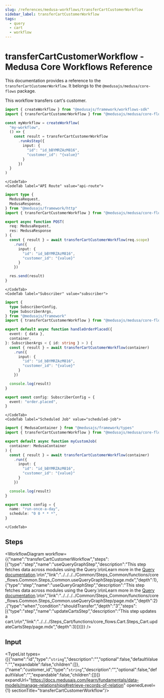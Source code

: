 ```yaml
---
slug: /references/medusa-workflows/transferCartCustomerWorkflow
sidebar_label: transferCartCustomerWorkflow
tags:
  - query
  - cart
  - workflow
---
```



# transferCartCustomerWorkflow - Medusa Core Workflows Reference

This documentation provides a reference to the `transferCartCustomerWorkflow`. It belongs to the `@medusajs/medusa/core-flows` package.

This workflow transfers cart's customer.

<SourceCodeLink link="https://github.com/medusajs/medusa/blob/1b86c17b7293f3b810c062d78ec6ef563f968366/packages/core/core-flows/src/cart/workflows/transfer-cart-customer.ts#L15" />

<CodeTabs group="workflow-exection">
    <CodeTab label="Another Workflow" value="another-workflow">
    
```ts title="src/workflows/my-workflow.ts"
import { createWorkflow } from "@medusajs/framework/workflows-sdk"
import { transferCartCustomerWorkflow } from "@medusajs/medusa/core-flows"

const myWorkflow = createWorkflow(
  "my-workflow",
  () => {
    const result = transferCartCustomerWorkflow
      .runAsStep({
        input: {
          "id": "id_bBYMRZAzM816",
          "customer_id": "{value}"
        }
      })
  }
)
```

    </CodeTab>
    <CodeTab label="API Route" value="api-route">
    
```ts title="src/api/workflow/route.ts"
import type {
  MedusaRequest,
  MedusaResponse,
} from "@medusajs/framework/http"
import { transferCartCustomerWorkflow } from "@medusajs/medusa/core-flows"

export async function POST(
  req: MedusaRequest,
  res: MedusaResponse
) {
  const { result } = await transferCartCustomerWorkflow(req.scope)
    .run({
      input: {
        "id": "id_bBYMRZAzM816",
        "customer_id": "{value}"
      }
    })

  res.send(result)
}
```

    </CodeTab>
    <CodeTab label="Subscriber" value="subscriber">
    
```ts title="src/subscribers/order-placed.ts"
import {
  type SubscriberConfig,
  type SubscriberArgs,
} from "@medusajs/framework"
import { transferCartCustomerWorkflow } from "@medusajs/medusa/core-flows"

export default async function handleOrderPlaced({
  event: { data },
  container,
}: SubscriberArgs < { id: string } > ) {
  const { result } = await transferCartCustomerWorkflow(container)
    .run({
      input: {
        "id": "id_bBYMRZAzM816",
        "customer_id": "{value}"
      }
    })

  console.log(result)
}

export const config: SubscriberConfig = {
  event: "order.placed",
}
```

    </CodeTab>
    <CodeTab label="Scheduled Job" value="scheduled-job">
    
```ts title="src/jobs/message-daily.ts"
import { MedusaContainer } from "@medusajs/framework/types"
import { transferCartCustomerWorkflow } from "@medusajs/medusa/core-flows"

export default async function myCustomJob(
  container: MedusaContainer
) {
  const { result } = await transferCartCustomerWorkflow(container)
    .run({
      input: {
        "id": "id_bBYMRZAzM816",
        "customer_id": "{value}"
      }
    })

  console.log(result)
}

export const config = {
  name: "run-once-a-day",
  schedule: "0 0 * * *",
}
```

    </CodeTab>
  </CodeTabs>

## Steps

<WorkflowDiagram workflow={{"name":"transferCartCustomerWorkflow","steps":[{"type":"step","name":"useQueryGraphStep","description":"This step fetches data across modules using the Query.\n\nLearn more in the [Query documentation](https://docs.medusajs.com/learn/fundamentals/module-links/query).\n\n","link":"../../../../Common/Steps_Common/functions/core_flows.Common.Steps_Common.useQueryGraphStep/page.mdx","depth":1},{"type":"step","name":"useQueryGraphStep","description":"This step fetches data across modules using the Query.\n\nLearn more in the [Query documentation](https://docs.medusajs.com/learn/fundamentals/module-links/query).\n\n","link":"../../../../Common/Steps_Common/functions/core_flows.Common.Steps_Common.useQueryGraphStep/page.mdx","depth":2},{"type":"when","condition":"shouldTransfer","depth":"3","steps":[{"type":"step","name":"updateCartsStep","description":"This step updates a cart.\n\n","link":"../../../Steps_Cart/functions/core_flows.Cart.Steps_Cart.updateCartsStep/page.mdx","depth":3}]}]}} />

## Input

<TypeList types={[{"name":"id","type":"`string`","description":"","optional":false,"defaultValue":"","expandable":false,"children":[]},{"name":"customer_id","type":"`string`","description":"","optional":false,"defaultValue":"","expandable":false,"children":[]}]} expandUrl="https://docs.medusajs.com/learn/fundamentals/data-models/manage-relationships#retrieve-records-of-relation" openedLevel={1} sectionTitle="transferCartCustomerWorkflow"/>

